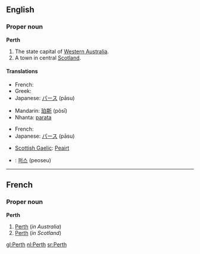==English==

===Proper noun===
{{wikipedia}}
'''Perth'''

# The state capital of [[Western Australia]].
# A town in central [[Scotland]].

====Translations====

{{trans-top|in Western Australia}}
* French: {{t-|fr|Perth}}
* Greek: {{t-|el|Περθ|n|tr=Perth|sc=Grek}}
* Japanese: [[パース]] (pāsu)
{{trans-mid}}
* Mandarin: [[珀斯]] (pòsī)
* Nhanta: [[parata]]
{{trans-bottom}}

{{trans-top|in Scotland}}
* French: {{t-|fr|Perth}}
* Japanese: [[パース]] (pāsu)
{{trans-mid}}
* [[Scottish Gaelic]]: [[Peairt]]
{{trans-bottom}}

{{checktrans}}

* {{ttbc|Korean}}: [[퍼스]] (peoseu)

----

==French==

===Proper noun===
'''Perth'''

# [[Perth#English|Perth]] (''in Australia'')
# [[Perth#English|Perth]] (''in Scotland'')

[[gl:Perth]]
[[nl:Perth]]
[[sr:Perth]]